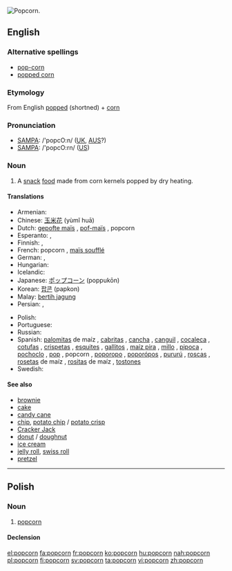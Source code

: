 [[Image:Popcorn04.jpg|thumb|right|Popcorn.]]
{{also|Popcorn}}
==English==

===Alternative spellings===
* [[pop-corn]]
* [[popped corn]]

===Etymology===
From English [[popped]] (shortned) + [[corn]]

===Pronunciation===
* [[SAMPA]]: /'popcO:n/ ([[UK]], [[AUS]]?)
* [[SAMPA]]: /'popcO:rn/ ([[US]])

===Noun===
{{en-noun|-}}

# A [[snack]] [[food]] made from corn kernels popped by dry heating.

====Translations====
{{trans-top|popcorn}}
* Armenian: {{t-|hy|ադի-բուդի|tr=adi-budi}}
* Chinese: [[玉米花]] (yùmǐ huā)
* Dutch: [[gepofte maïs]] {{m}}, [[pof-maïs]] {{m}}, popcorn {{m}}
* Esperanto: {{t-|eo|krevmaizo|xs=Esperanto}}, {{t-|eo|pufmaizo|xs=Esperanto}}
* Finnish: {{t+|fi|popcorn}}, {{t+|fi|paukkumaissi}}
* French: popcorn {{m}}, [[maïs soufflé]] {{m}} {{italbrac|Canadian French}}
* German: {{t+|de|Popcorn|n}}, {{t-|de|Puffmais|m}}
* Hungarian: {{t+|hu|pattogatott kukorica}}
* Icelandic: {{t-|is|poppkorn|n}}
* Japanese: [[ポップコーン]] (poppukōn)
* Korean: [[팝콘]] (papkon)
* Malay: [[bertih jagung]]
* Persian: {{t|fa|پف فیل|tr=pofefil|xs=Persian}}, {{t-|fa|چس فیل|tr=ĉosefil|xs=Persian}}
{{trans-mid}}
* Polish: {{t+|pl|popcorn|m}}
* Portuguese: {{t+|pt|pipoca|f}}
* Russian: {{t+|ru|попкорн|m|tr=popkórn}}
* Spanish: [[palomita]]s de maíz {{f}} {{italbrac|especially Costa Rica|Honduras|Mexico|Nicaragua|Spain}}, [[cabrita]]s {{f}} {{italbrac|Chile}}, [[cancha]] {{f}} {{italbrac|Peru - also canchita}}, [[canguil]] {{m}} {{italbrac|Ecuador}}, [[cocaleca]] {{f}} {{italbrac|Dominican Republic}}, [[cotufa]]s {{f}} {{italbrac|Spain’s Canary Islands|Venezuela}}, [[crispeta]]s {{f}} {{italbrac|Colombia|Northern Central Mexico}}, [[esquite]]s {{m}} {{italbrac|Northwestern Mexico}}, [[gallito]]s {{m}} {{italbrac|Northwestern Venezuela}}, [[maíz pira]] {{f}} {{italbrac|Colombia}}, [[millo]] {{m}} {{italbrac|Panama}}, [[pipoca]] {{f}} {{italbrac|Bolivia}}, [[pochoclo]] {{m}} {{italbrac|Argentina}}, [[pop]] {{m}} {{italbrac|Uruguay}}, popcorn {{m}} {{italbrac|Panama|Puerto Rico}}, [[poporopo]] {{m}} {{italbrac|Guatemala}}, [[poporópos]] {{m}} {{italbrac|Eastern Bolivia|Northern and Western Argentina|Paraguay|Uruguay}}, [[pururú]] {{m}} {{italbrac|Northern Central Argentina}}, [[rosca]]s {{f}} {{italbrac|Spain’s Canary Islands}}, [[roseta]]s de maíz {{f}} {{italbrac|El Salvador|Puerto Rico|Southern Spain}}, [[rosita]]s de maíz {{f}} {{italbrac|Cuba}}, [[tostón|tostones]] {{m}} {{italbrac|Southeastern Spain}}
* Swedish: {{t-|sv|popcorn|n}}
{{trans-bottom}}

====See also====
* [[brownie]]
* [[cake]]
* [[candy cane]]
* [[chip]], [[potato chip]] / [[potato crisp]]
* [[Cracker Jack]]
* [[donut]] / [[doughnut]]
* [[ice cream]]
* [[jelly roll]], [[swiss roll]]
* [[pretzel]]

----

==Polish==

===Noun===
{{infl|pl|noun|g=m}}

# [[#English|popcorn]]

====Declension====
{{pl-decl-noun-sing
|popcorn
|popcornu
|popcornowi
|popcorn
|popcornem
|popcornie
|popcornie
}}

[[el:popcorn]]
[[fa:popcorn]]
[[fr:popcorn]]
[[ko:popcorn]]
[[hu:popcorn]]
[[nah:popcorn]]
[[pl:popcorn]]
[[fi:popcorn]]
[[sv:popcorn]]
[[ta:popcorn]]
[[vi:popcorn]]
[[zh:popcorn]]